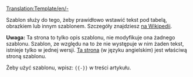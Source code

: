 [[Translation:Template/en/-]]


Szablon {{en/s|-}} służy do tego, żeby prawidłowo wstawić tekst pod tabelą, obrazkiem lub innym szablonem. Szczegóły znajdziesz [https://pl.wikipedia.org/wiki/Szablon:Clear na Wikipedii].

'''Uwaga:''' Ta strona to tylko opis szablonu, nie modyfikuje ona żadnego szablonu. Szablon, ze względu na to że nie występuje w nim żaden tekst, istnieje tylko w jednej wersji. [[:Template:en/-|Ta strona]] (w języku angielskim) jest właściwą stroną szablonu.

Żeby użyć szablonu, wpisz: <code><nowiki>{{-}}</nowiki></code> w treści artykułu.